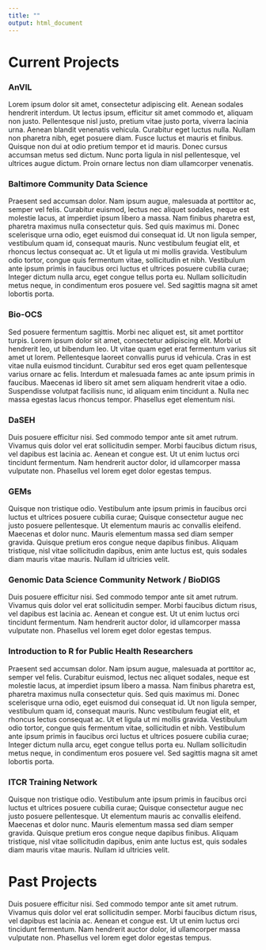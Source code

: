 ```yaml
---
title: ""
output: html_document
---
```


# Current Projects

### AnVIL

Lorem ipsum dolor sit amet, consectetur adipiscing elit. Aenean sodales hendrerit interdum. Ut lectus ipsum, efficitur sit amet commodo et, aliquam non justo. Pellentesque nisl justo, pretium vitae justo porta, viverra lacinia urna. Aenean blandit venenatis vehicula. Curabitur eget luctus nulla. Nullam non pharetra nibh, eget posuere diam. Fusce luctus et mauris et finibus. Quisque non dui at odio pretium tempor et id mauris. Donec cursus accumsan metus sed dictum. Nunc porta ligula in nisl pellentesque, vel ultrices augue dictum. Proin ornare lectus non diam ullamcorper venenatis.

### Baltimore Community Data Science

Praesent sed accumsan dolor. Nam ipsum augue, malesuada at porttitor ac, semper vel felis. Curabitur euismod, lectus nec aliquet sodales, neque est molestie lacus, at imperdiet ipsum libero a massa. Nam finibus pharetra est, pharetra maximus nulla consectetur quis. Sed quis maximus mi. Donec scelerisque urna odio, eget euismod dui consequat id. Ut non ligula semper, vestibulum quam id, consequat mauris. Nunc vestibulum feugiat elit, et rhoncus lectus consequat ac. Ut et ligula ut mi mollis gravida. Vestibulum odio tortor, congue quis fermentum vitae, sollicitudin et nibh. Vestibulum ante ipsum primis in faucibus orci luctus et ultrices posuere cubilia curae; Integer dictum nulla arcu, eget congue tellus porta eu. Nullam sollicitudin metus neque, in condimentum eros posuere vel. Sed sagittis magna sit amet lobortis porta.

### Bio-OCS

Sed posuere fermentum sagittis. Morbi nec aliquet est, sit amet porttitor turpis. Lorem ipsum dolor sit amet, consectetur adipiscing elit. Morbi ut hendrerit leo, ut bibendum leo. Ut vitae quam eget erat fermentum varius sit amet ut lorem. Pellentesque laoreet convallis purus id vehicula. Cras in est vitae nulla euismod tincidunt. Curabitur sed eros eget quam pellentesque varius ornare ac felis. Interdum et malesuada fames ac ante ipsum primis in faucibus. Maecenas id libero sit amet sem aliquam hendrerit vitae a odio. Suspendisse volutpat facilisis nunc, id aliquam enim tincidunt a. Nulla nec massa egestas lacus rhoncus tempor. Phasellus eget elementum nisi.

### DaSEH

Duis posuere efficitur nisi. Sed commodo tempor ante sit amet rutrum. Vivamus quis dolor vel erat sollicitudin semper. Morbi faucibus dictum risus, vel dapibus est lacinia ac. Aenean et congue est. Ut ut enim luctus orci tincidunt fermentum. Nam hendrerit auctor dolor, id ullamcorper massa vulputate non. Phasellus vel lorem eget dolor egestas tempus.

### GEMs

Quisque non tristique odio. Vestibulum ante ipsum primis in faucibus orci luctus et ultrices posuere cubilia curae; Quisque consectetur augue nec justo posuere pellentesque. Ut elementum mauris ac convallis eleifend. Maecenas et dolor nunc. Mauris elementum massa sed diam semper gravida. Quisque pretium eros congue neque dapibus finibus. Aliquam tristique, nisl vitae sollicitudin dapibus, enim ante luctus est, quis sodales diam mauris vitae mauris. Nullam id ultricies velit.

### Genomic Data Science Community Network / BioDIGS

Duis posuere efficitur nisi. Sed commodo tempor ante sit amet rutrum. Vivamus quis dolor vel erat sollicitudin semper. Morbi faucibus dictum risus, vel dapibus est lacinia ac. Aenean et congue est. Ut ut enim luctus orci tincidunt fermentum. Nam hendrerit auctor dolor, id ullamcorper massa vulputate non. Phasellus vel lorem eget dolor egestas tempus.

### Introduction to R for Public Health Researchers

Praesent sed accumsan dolor. Nam ipsum augue, malesuada at porttitor ac, semper vel felis. Curabitur euismod, lectus nec aliquet sodales, neque est molestie lacus, at imperdiet ipsum libero a massa. Nam finibus pharetra est, pharetra maximus nulla consectetur quis. Sed quis maximus mi. Donec scelerisque urna odio, eget euismod dui consequat id. Ut non ligula semper, vestibulum quam id, consequat mauris. Nunc vestibulum feugiat elit, et rhoncus lectus consequat ac. Ut et ligula ut mi mollis gravida. Vestibulum odio tortor, congue quis fermentum vitae, sollicitudin et nibh. Vestibulum ante ipsum primis in faucibus orci luctus et ultrices posuere cubilia curae; Integer dictum nulla arcu, eget congue tellus porta eu. Nullam sollicitudin metus neque, in condimentum eros posuere vel. Sed sagittis magna sit amet lobortis porta.

### ITCR Training Network

Quisque non tristique odio. Vestibulum ante ipsum primis in faucibus orci luctus et ultrices posuere cubilia curae; Quisque consectetur augue nec justo posuere pellentesque. Ut elementum mauris ac convallis eleifend. Maecenas et dolor nunc. Mauris elementum massa sed diam semper gravida. Quisque pretium eros congue neque dapibus finibus. Aliquam tristique, nisl vitae sollicitudin dapibus, enim ante luctus est, quis sodales diam mauris vitae mauris. Nullam id ultricies velit.

# Past Projects

Duis posuere efficitur nisi. Sed commodo tempor ante sit amet rutrum. Vivamus quis dolor vel erat sollicitudin semper. Morbi faucibus dictum risus, vel dapibus est lacinia ac. Aenean et congue est. Ut ut enim luctus orci tincidunt fermentum. Nam hendrerit auctor dolor, id ullamcorper massa vulputate non. Phasellus vel lorem eget dolor egestas tempus.
